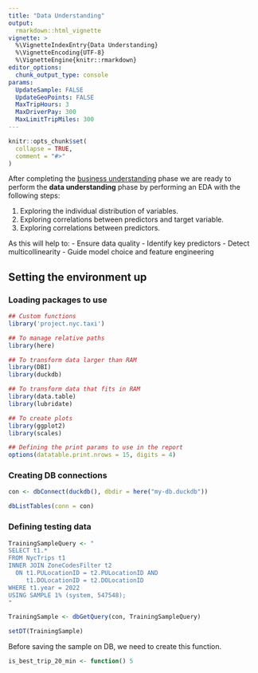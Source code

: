 ```yaml
---
title: "Data Understanding"
output: 
  rmarkdown::html_vignette
vignette: >
  %\VignetteIndexEntry{Data Understanding}
  %\VignetteEncoding{UTF-8}
  %\VignetteEngine{knitr::rmarkdown}
editor_options: 
  chunk_output_type: console
params:
  UpdateSample: FALSE
  UpdateGeoPoints: FALSE
  MaxTripHours: 3
  MaxDriverPay: 300
  MaxLimitTripMiles: 300
---
```


```r
knitr::opts_chunk$set(
  collapse = TRUE,
  comment = "#>"
)
```

After completing the [business understanding](https://angelfelizr.github.io/project.nyc.taxi/articles/02-business-understanding.html) phase we are ready to perform the **data understanding** phase by performing an EDA with the following steps:

1.  Exploring the individual distribution of variables.
2.  Exploring correlations between predictors and target variable.
3.  Exploring correlations between predictors.

As this will help to:
-   Ensure data quality
-   Identify key predictors
-   Detect multicollinearity
-   Guide model choice and feature engineering


## Setting the environment up

### Loading packages to use

```r
## Custom functions
library('project.nyc.taxi')

## To manage relative paths
library(here)

## To transform data larger than RAM
library(DBI)
library(duckdb)

## To transform data that fits in RAM
library(data.table)
library(lubridate)

## To create plots
library(ggplot2)
library(scales)

## Defining the print params to use in the report
options(datatable.print.nrows = 15, digits = 4)
```

### Creating DB connections

```r
con <- dbConnect(duckdb(), dbdir = here("my-db.duckdb"))

dbListTables(conn = con)
```


### Defining testing data

```r
TrainingSampleQuery <- "
SELECT t1.*
FROM NycTrips t1
INNER JOIN ZoneCodesFilter t2
  ON t1.PULocationID = t2.PULocationID AND
     t1.DOLocationID = t2.DOLocationID
WHERE t1.year = 2022
USING SAMPLE 1% (system, 547548);
"

TrainingSample <- dbGetQuery(con, TrainingSampleQuery)

setDT(TrainingSample)
```

Before saving the sample on DB, we need to create this function.

```r
is_best_trip_20_min <- function() 5
```


